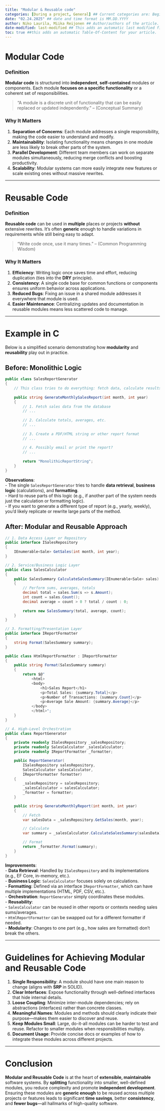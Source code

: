 ```yaml
---
title: "Modular & Reusable code"
categories: [During a project, General] ## Current categories are: Beginning a project, During a project, Ending a project, General (Categories are case sensitive)
date: "02.24.2025" ## date and time format is MM.DD.YYYY
author: Niko Laurila, Miika Reijonen ## Author/authors of the article. 
date-modified: last-modified ## This adds an automatic last modified field to the article, last-modified function will automatically add the correct date when a modification is made to the article.
toc: true ##this adds an automatic Table-Of-Content for your article.
---
```



# Modular Code

### Definition

**Modular code** is structured into **independent**, **self-contained** modules or components. Each module **focuses on a specific functionality** or a coherent set of responsibilities.

> “A module is a discrete unit of functionality that can be easily replaced or updated independently.” – (Conceptual Summary)

### Why It Matters

1. **Separation of Concerns**: Each module addresses a single responsibility, making the code easier to understand and modify.  
2. **Maintainability**: Isolating functionality means changes in one module are less likely to break other parts of the system.  
3. **Parallel Development**: Different team members can work on separate modules simultaneously, reducing merge conflicts and boosting productivity.  
4. **Scalability**: Modular systems can more easily integrate new features or scale existing ones without massive rewrites.

---

# Reusable Code

### Definition

**Reusable code** can be used in **multiple** places or projects **without** extensive rewrites. It’s often **generic** enough to handle variations in requirements while still being easy to adapt.

> “Write code once, use it many times.” – (Common Programming Wisdom)

### Why It Matters

1. **Efficiency**: Writing logic once saves time and effort, reducing duplication (ties into the **DRY** principle).  
2. **Consistency**: A single code base for common functions or components ensures uniform behavior across applications.  
3. **Reduced Bugs**: Fixing an issue in a shared module addresses it everywhere that module is used.  
4. **Easier Maintenance**: Centralizing updates and documentation in reusable modules means less scattered code to manage.

---

# Example in C#

Below is a simplified scenario demonstrating how **modularity** and **reusability** play out in practice.

## Before: Monolithic Logic

```csharp
public class SalesReportGenerator
{
    // This class tries to do everything: fetch data, calculate results, format the report, etc.
    
    public string GenerateMonthlySalesReport(int month, int year)
    {
        // 1. Fetch sales data from the database
        // ...
        
        // 2. Calculate totals, averages, etc.
        // ...
        
        // 3. Create a PDF/HTML string or other report format
        // ...
        
        // 4. Possibly email or print the report?
        // ...
        
        return "MonolithicReportString";
    }
}
```

**Observations**:  
- The single `SalesReportGenerator` tries to handle **data retrieval**, **business logic** (calculations), and **formatting**.  
- Hard to reuse parts of this logic (e.g., if another part of the system needs just the calculation or formatting logic).  
- If you want to generate a different type of report (e.g., yearly, weekly), you’d likely replicate or rewrite large parts of the method.

## After: Modular and Reusable Approach

```csharp
// 1. Data Access Layer or Repository
public interface ISalesRepository
{
    IEnumerable<Sale> GetSales(int month, int year);
}

// 2. Service/Business Logic Layer
public class SalesCalculator
{
    public SalesSummary CalculateSalesSummary(IEnumerable<Sale> sales)
    {
        // Perform sums, averages, totals
        decimal total = sales.Sum(s => s.Amount);
        int count = sales.Count();
        decimal average = count > 0 ? total / count : 0;
        
        return new SalesSummary(total, average, count);
    }
}

// 3. Formatting/Presentation Layer
public interface IReportFormatter
{
    string Format(SalesSummary summary);
}

public class HtmlReportFormatter : IReportFormatter
{
    public string Format(SalesSummary summary)
    {
        return $@"
            <html>
            <body>
                <h1>Sales Report</h1>
                <p>Total Sales: {summary.Total}</p>
                <p>Number of Transactions: {summary.Count}</p>
                <p>Average Sale Amount: {summary.Average}</p>
            </body>
            </html>";
    }
}

// 4. High-Level Orchestration
public class ReportGenerator
{
    private readonly ISalesRepository _salesRepository;
    private readonly SalesCalculator _salesCalculator;
    private readonly IReportFormatter _formatter;

    public ReportGenerator(
        ISalesRepository salesRepository,
        SalesCalculator salesCalculator,
        IReportFormatter formatter)
    {
        _salesRepository = salesRepository;
        _salesCalculator = salesCalculator;
        _formatter = formatter;
    }

    public string GenerateMonthlyReport(int month, int year)
    {
        // Fetch
        var salesData = _salesRepository.GetSales(month, year);

        // Calculate
        var summary = _salesCalculator.CalculateSalesSummary(salesData);

        // Format
        return _formatter.Format(summary);
    }
}
```

**Improvements**:  
- **Data Retrieval**: Handled by `ISalesRepository` and its implementations (e.g., EF Core, in-memory, etc.).  
- **Business Logic**: `SalesCalculator` focuses solely on calculations.  
- **Formatting**: Defined via an interface `IReportFormatter`, which can have multiple implementations (HTML, PDF, CSV, etc.).  
- **Orchestration**: `ReportGenerator` simply coordinates these modules.  
- **Reusability**:  
  - `SalesCalculator` can be reused in other reports or contexts needing sales sums/averages.  
  - `HtmlReportFormatter` can be swapped out for a different formatter if needed.  
- **Modularity**: Changes to one part (e.g., how sales are formatted) don’t break the others.

---

# Guidelines for Achieving Modular and Reusable Code

1. **Single Responsibility**: A module should have one main reason to change (aligns with **SRP** in SOLID).  
2. **Clear Interfaces**: Expose functionality through well-defined interfaces that hide internal details.  
3. **Loose Coupling**: Minimize inter-module dependencies; rely on abstractions (interfaces) rather than concrete classes.  
4. **Meaningful Names**: Modules and methods should clearly indicate their purpose—makes them easier to discover and reuse.  
5. **Keep Modules Small**: Large, do-it-all modules can be harder to test and reuse. Refactor to smaller modules when responsibilities multiply.  
6. **Document Usage**: Provide concise docs or examples of how to integrate these modules across different projects.

---

# Conclusion

**Modular and Reusable Code** is at the heart of **extensible, maintainable** software systems. By **splitting** functionality into smaller, well-defined modules, you reduce complexity and promote **independent development**. Ensuring these modules are **generic enough** to be reused across multiple projects or features leads to significant **time savings**, better **consistency**, and **fewer bugs**—all hallmarks of high-quality software.

